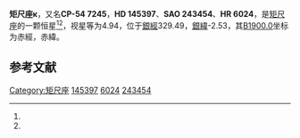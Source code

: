 {{Starbox begin
| name = 矩尺座κ
}}
{{Starbox observe
| epoch = [[J2000.0|J2000.0]]
| constell = [[矩尺座|矩尺座]]<ref name=SIMBAD>{{cite web
 | url=http://simbad.u-strasbg.fr/simbad/sim-id?Ident=HR+6024
 | title =Pulsating variable Star
 | publisher=Centre de Données astronomiques de Strasbourg
 | work=SIMBAD
 | accessdate=2012-07-13}}</ref><ref name=DATA>{{cite web
 | url=http://vizier.u-strasbg.fr/viz-bin/VizieR-5?-out.add=.&-source=5050&-corr=PK=HR&-out.max=9999&HR=6024
 | title =VizieR Detailed Page
 | accessdate=2012-07-13}}</ref>
| 星官 = 
| ra = {{RA|16|13|28.7}}<ref name=SIMBAD /><ref name=DATA />
| dec = {{DEC|-54|37|50}}<ref name=SIMBAD /><ref name=DATA />
| appmag_v = 4.94<ref name=SIMBAD /><ref name=DATA />
}}
{{Starbox character
| class = G8III<ref name=SIMBAD /><ref name=DATA />
| b-v = 1.04<ref name=SIMBAD /><ref name=DATA />
| u-b = 0.78<ref name=SIMBAD /><ref name=DATA />
| r-i = <ref name=SIMBAD /><ref name=DATA />
| variable = 
}}
{{Starbox astrometry
| radial_v = 0.78
| prop_mo_ra = -14
| parallax = 0.022
| p_error = 
}}
{{Starbox catalog
| names =CP-54 7245，[[SAO星表|SAO]] 243454，[[HD星表|HD]] 145397，[[HR星表|HR]] 6024}}
{{Starbox reference |Simbad=HR+6024}}
{{Starbox end}}

'''矩尺座κ'''，又名'''CP-54 7245'''，'''HD 145397'''、'''SAO 243454'''、'''HR 6024'''，是[[矩尺座|矩尺座]]的一颗恒星<ref name=SIMBAD /><ref name=DATA />，视星等为4.94，位于[[銀道座標系|銀經]]329.49，[[銀道座標系|銀緯]]-2.53，其[[B1900.0|B1900.0]]坐标为赤經{{RA|16|5|35.3}}，赤緯{{DEC|-54|-2.53|18}}。

== 参考文献 ==
{{reflist}}

{{star-stub}}

{{矩尺座恒星}}
[[Category:矩尺座|Category:矩尺座]]
[[Category:HD和HDE天體|145397]]
[[Category:HR天體|6024]]
[[Category:SAO天體|243454]]